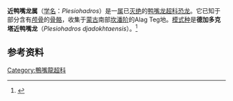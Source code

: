 {{Automatic taxobox
| fossil_range = [[白垩纪|白垩纪]]后期，{{fossilrange|80|75}}
| taxon = Plesiohadros
| authority = Tsogtbaatar ''et al.'', 2014
| type_species = '''德加多克塔近鸭嘴龙<br>''Plesiohadros djadokhtaensis'''''
| type_species_authority = Tsogtbaatar ''et al.'', 2014
}}

'''近鸭嘴龙属'''（[[学名|学名]]：''Plesiohadros''）是一[[属|属]]已[[灭绝|灭绝]]的[[鸭嘴龙超科|鸭嘴龙超科]][[恐龙|恐龙]]。它已知于部分含有[[颅骨|颅骨]]的[[骨骼|骨骼]]，收集于[[蒙古|蒙古]]南部[[坎潘阶|坎潘阶]]{{link-en|德加多克塔组|Djadochta Formation}}的Alag Teg地。[[模式种|模式种]]是'''德加多克塔近鸭嘴龙'''（''Plesiohadros djadokhtaensis''）。<ref name=Plesiohadros>{{cite book |author=Khishigjav Tsogtbaatar |author2=David Weishampel |author3=David C. Evans |author4=Mahito Watabe |last-author-amp=yes |year=2014 |chapter=A new hadrosauroid (''Plesiohadros djadokhtaensis'') from the Late Cretaceous Djadokhtan fauna of southern Mongolia |editor1=David A. Eberth |editor2=David C. Evans |title=Hadrosaurs |publisher=Indiana University Press |pages= |isbn=978-0-253-01385-9 }}</ref>

==参考资料==
{{Reflist}}

{{Ornithopoda|H.}}
{{Taxonbar|from=Q15221682}}

[[Category:鴨嘴龍超科|Category:鴨嘴龍超科]]